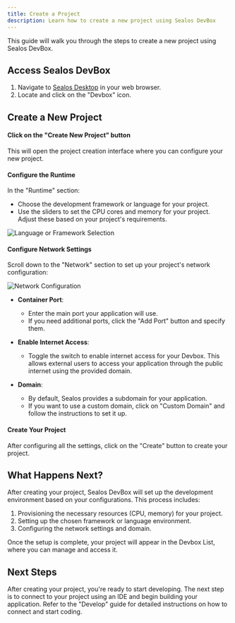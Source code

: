 ```yaml
---
title: Create a Project
description: Learn how to create a new project using Sealos DevBox
---
```


This guide will walk you through the steps to create a new project using Sealos DevBox.

## Access Sealos DevBox

1. Navigate to [Sealos Desktop](https://usw.sailos.io) in your web browser.
2. Locate and click on the "Devbox" icon.

## Create a New Project

<div className='steps [&_h4]:step'>

<h4>Click on the "Create New Project" button</h4>

This will open the project creation interface where you can configure your new project.

<h4>Configure the Runtime</h4>

In the "Runtime" section:
- Choose the development framework or language for your project.
- Use the sliders to set the CPU cores and memory for your project. Adjust these based on your project's requirements.

![Language or Framework Selection](./images/devbox-runtime-selection.png)

<h4>Configure Network Settings</h4>

Scroll down to the "Network" section to set up your project's network configuration:

![Network Configuration](./images/devbox-network-config.png)

- **Container Port**: 
  - Enter the main port your application will use.
  - If you need additional ports, click the "Add Port" button and specify them.

- **Enable Internet Access**:
  - Toggle the switch to enable internet access for your Devbox. This allows external users to access your application through the public internet using the provided domain.

- **Domain**:
  - By default, Sealos provides a subdomain for your application.
  - If you want to use a custom domain, click on "Custom Domain" and follow the instructions to set it up.

<h4>Create Your Project</h4>

After configuring all the settings, click on the "Create" button to create your project.

</div>

## What Happens Next?

After creating your project, Sealos DevBox will set up the development environment based on your configurations. This process includes:

1. Provisioning the necessary resources (CPU, memory) for your project.
2. Setting up the chosen framework or language environment.
3. Configuring the network settings and domain.

Once the setup is complete, your project will appear in the Devbox List, where you can manage and access it.

## Next Steps

After creating your project, you're ready to start developing. The next step is to connect to your project using an IDE and begin building your application. Refer to the "Develop" guide for detailed instructions on how to connect and start coding.
